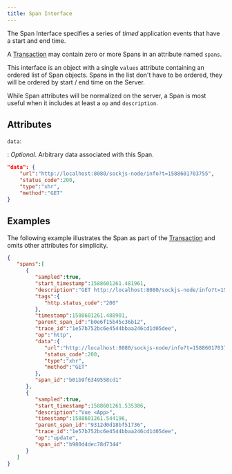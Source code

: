 ```yaml
---
title: Span Interface
---
```


The Span Interface specifies a series of _timed_ application events that have a start and end time.

A [Transaction](./transaction) may contain zero or more Spans in an attribute named `spans`.

This interface is an object with a single `values` attribute containing an
ordered list of Span objects. Spans in the list don't have to be ordered, they will be ordered
by start / end time on the Server.

While Span attributes will be normalized on the server, a Span is most
useful when it includes at least a `op` and `description`.

## Attributes


<SpanId />


<ParentSpanId />


<TraceId />


<Transaction />


<Sampled />


<Op />


<Description />


<StartTimestamp />


<Timestamp />


<Status />


<Tags />

`data`:

: _Optional_. Arbitrary data associated with this Span.

```json
"data": {
    "url":"http://localhost:8080/sockjs-node/info?t=1588601703755",
    "status_code":200,
    "type":"xhr",
    "method":"GET"
}
```

## Examples

The following example illustrates the Span as part of the [Transaction](./transaction) and omits other attributes for simplicity.

```json
{
   "spans":[
      {
         "sampled":true,
         "start_timestamp":1588601261.481961,
         "description":"GET http://localhost:8080/sockjs-node/info?t=1588601703755",
         "tags":{
            "http.status_code":"200"
         },
         "timestamp":1588601261.488901,
         "parent_span_id":"b0e6f15b45c36b12",
         "trace_id":"1e57b752bc6e4544bbaa246cd1d05dee",
         "op":"http",
         "data":{
            "url":"http://localhost:8080/sockjs-node/info?t=1588601703755",
            "status_code":200,
            "type":"xhr",
            "method":"GET"
         },
         "span_id":"b01b9f6349558cd1"
      },
      {
         "sampled":true,
         "start_timestamp":1588601261.535386,
         "description":"Vue <App>",
         "timestamp":1588601261.544196,
         "parent_span_id":"9312d0d18bf51736",
         "trace_id":"1e57b752bc6e4544bbaa246cd1d05dee",
         "op":"update",
         "span_id":"b980d4dec78d7344"
      }
   ]
}
```

